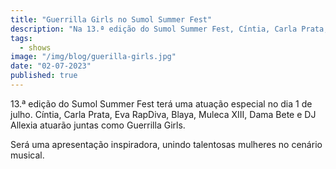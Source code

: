 ```yaml
---
title: "Guerrilla Girls no Sumol Summer Fest"
description: "Na 13.ª edição do Sumol Summer Fest, Cíntia, Carla Prata, Eva RapDiva, Blaya, Muleca XIII, Dama Bete e DJ Allexia unem-se como Guerrilla Girls para um show inspirador."
tags:
  - shows
image: "/img/blog/guerilla-girls.jpg"
date: "02-07-2023"
published: true
---
```


13.ª edição do Sumol Summer Fest terá uma atuação especial no dia 1 de julho. Cíntia, Carla Prata, Eva RapDiva, Blaya, Muleca XIII, Dama Bete e DJ Allexia atuarão juntas como Guerrilla Girls.

Será uma apresentação inspiradora, unindo talentosas mulheres no
cenário musical.
